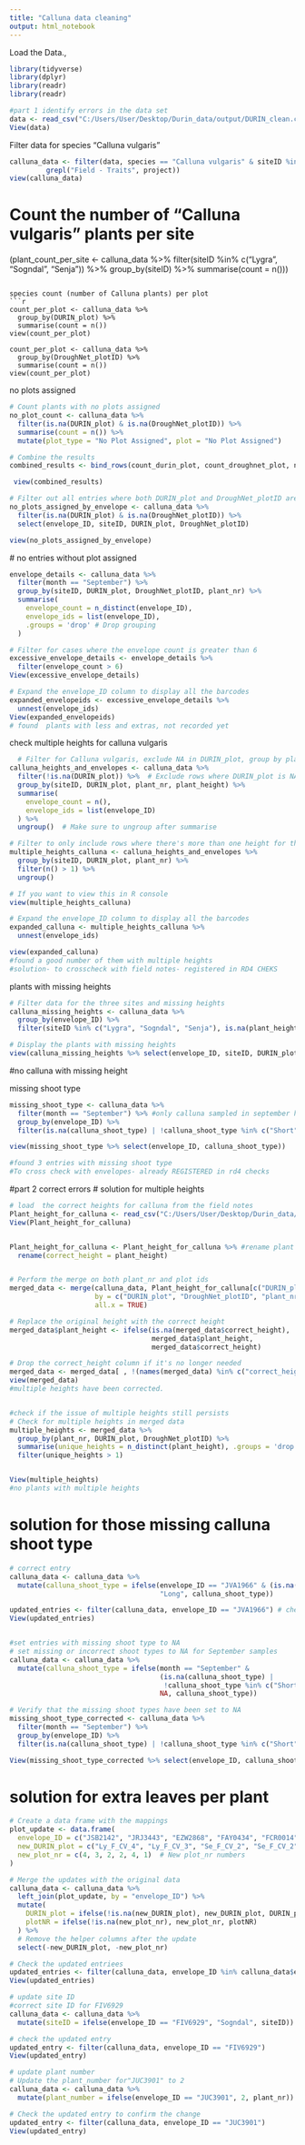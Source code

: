 ```yaml
---
title: "Calluna data cleaning"
output: html_notebook
---
```



Load the Data.,

```r
library(tidyverse)
library(dplyr)
library(readr)
library(readr)

#part 1 identify errors in the data set
data <- read_csv("C:/Users/User/Desktop/Durin_data/output/DURIN_clean.csv", guess_max = Inf)
View(data)

```
Filter data for species "Calluna vulgaris"
```r
calluna_data <- filter(data, species == "Calluna vulgaris" & siteID %in% c("Lygra", "Sogndal", "Senja") & 
         grepl("Field - Traits", project))
view(calluna_data)
 ```
# Count the number of "Calluna vulgaris" plants per site
(plant_count_per_site <- calluna_data %>%
  filter(siteID %in% c("Lygra", "Sogndal", "Senja")) %>%
  group_by(siteID) %>%
  summarise(count = n()))
```

species count (number of Calluna plants) per plot
```r
count_per_plot <- calluna_data %>%
  group_by(DURIN_plot) %>%
  summarise(count = n())
view(count_per_plot)

count_per_plot <- calluna_data %>%
  group_by(DroughNet_plotID) %>%
  summarise(count = n())
view(count_per_plot)
```

no plots assigned
```r
# Count plants with no plots assigned
no_plot_count <- calluna_data %>%
  filter(is.na(DURIN_plot) & is.na(DroughNet_plotID)) %>%
  summarise(count = n()) %>%
  mutate(plot_type = "No Plot Assigned", plot = "No Plot Assigned")

# Combine the results
combined_results <- bind_rows(count_durin_plot, count_droughnet_plot, no_plot_count)

 view(combined_results)

# Filter out all entries where both DURIN_plot and DroughNet_plotID are not assigned
no_plots_assigned_by_envelope <- calluna_data %>%
  filter(is.na(DURIN_plot) & is.na(DroughNet_plotID)) %>%
  select(envelope_ID, siteID, DURIN_plot, DroughNet_plotID)

view(no_plots_assigned_by_envelope)
```
 # no  entries without plot assigned

```r
envelope_details <- calluna_data %>%
  filter(month == "September") %>%
  group_by(siteID, DURIN_plot, DroughNet_plotID, plant_nr) %>%
  summarise(
    envelope_count = n_distinct(envelope_ID),
    envelope_ids = list(envelope_ID),
    .groups = 'drop' # Drop grouping
  )

# Filter for cases where the envelope count is greater than 6
excessive_envelope_details <- envelope_details %>%
  filter(envelope_count > 6)
View(excessive_envelope_details) 

# Expand the envelope_ID column to display all the barcodes
expanded_envelopeids <- excessive_envelope_details %>%
  unnest(envelope_ids)
View(expanded_envelopeids) 
# found  plants with less and extras, not recorded yet
```


check multiple heights for calluna vulgaris
```r
  # Filter for Calluna vulgaris, exclude NA in DURIN_plot, group by plant_nr and plant_height, and gather envelope_IDs
calluna_heights_and_envelopes <- calluna_data %>%
  filter(!is.na(DURIN_plot)) %>%  # Exclude rows where DURIN_plot is NA
  group_by(siteID, DURIN_plot, plant_nr, plant_height) %>%
  summarise(
    envelope_count = n(),
    envelope_ids = list(envelope_ID)
  ) %>%
  ungroup()  # Make sure to ungroup after summarise

# Filter to only include rows where there's more than one height for the same plant
multiple_heights_calluna <- calluna_heights_and_envelopes %>%
  group_by(siteID, DURIN_plot, plant_nr) %>%
  filter(n() > 1) %>%
  ungroup()

# If you want to view this in R console
view(multiple_heights_calluna)

# Expand the envelope_ID column to display all the barcodes
expanded_calluna <- multiple_heights_calluna %>%
  unnest(envelope_ids)

view(expanded_calluna)
#found a good number of them with multiple heights
#solution- to crosscheck with field notes- registered in RD4 CHEKS
```

plants with missing heights
```r
# Filter data for the three sites and missing heights
calluna_missing_heights <- calluna_data %>%
  group_by(envelope_ID) %>%
  filter(siteID %in% c("Lygra", "Sogndal", "Senja"), is.na(plant_height))

# Display the plants with missing heights
view(calluna_missing_heights %>% select(envelope_ID, siteID, DURIN_plot, DroughNet_plotID, plant_height))
```
#no calluna with missing height


missing shoot type
```r
missing_shoot_type <- calluna_data %>%
  filter(month == "September") %>% #only calluna sampled in september had shoot type
  group_by(envelope_ID) %>%
  filter(is.na(calluna_shoot_type) | !calluna_shoot_type %in% c("Short", "Long"))

view(missing_shoot_type %>% select(envelope_ID, calluna_shoot_type))

#found 3 entries with missing shoot type
#To cross check with envelopes- already REGISTERED in rd4 checks
```




#part 2 correct errors
# solution for multiple heights
```r
# load  the correct heights for calluna from the field notes 
Plant_height_for_calluna <- read_csv("C:/Users/User/Desktop/Durin_data/output/Plant_height_for_calluna.csv")
View(Plant_height_for_calluna)


Plant_height_for_calluna <- Plant_height_for_calluna %>% #rename plant height
  rename(correct_height = plant_height)


# Perform the merge on both plant_nr and plot ids
merged_data <- merge(calluna_data, Plant_height_for_calluna[c("DURIN_plot", "DroughNet_plotID", "plant_nr", "correct_height")],
                     by = c("DURIN_plot", "DroughNet_plotID", "plant_nr"), 
                     all.x = TRUE)

# Replace the original height with the correct height
merged_data$plant_height <- ifelse(is.na(merged_data$correct_height), 
                                   merged_data$plant_height, 
                                   merged_data$correct_height)

# Drop the correct_height column if it's no longer needed
merged_data <- merged_data[ , !(names(merged_data) %in% c("correct_height"))]
view(merged_data)
#multiple heights have been corrected.


#check if the issue of multiple heights still persists
# Check for multiple heights in merged data
multiple_heights <- merged_data %>%
  group_by(plant_nr, DURIN_plot, DroughNet_plotID) %>%
  summarise(unique_heights = n_distinct(plant_height), .groups = 'drop') %>%
  filter(unique_heights > 1)


View(multiple_heights)
#no plants with multiple heights

```
 
# solution for those missing calluna shoot type
```r

# correct entry
calluna_data <- calluna_data %>%
  mutate(calluna_shoot_type = ifelse(envelope_ID == "JVA1966" & (is.na(calluna_shoot_type) | calluna_shoot_type == ""), 
                                     "Long", calluna_shoot_type))

updated_entries <- filter(calluna_data, envelope_ID == "JVA1966") # check if updated
View(updated_entries)


#set entries with missing shoot type to NA
# set missing or incorrect shoot types to NA for September samples
calluna_data <- calluna_data %>%
  mutate(calluna_shoot_type = ifelse(month == "September" & 
                                     (is.na(calluna_shoot_type) | 
                                      !calluna_shoot_type %in% c("Short", "Long")), 
                                     NA, calluna_shoot_type))

# Verify that the missing shoot types have been set to NA
missing_shoot_type_corrected <- calluna_data %>%
  filter(month == "September") %>%
  group_by(envelope_ID) %>%
  filter(is.na(calluna_shoot_type) | !calluna_shoot_type %in% c("Short", "Long"))

View(missing_shoot_type_corrected %>% select(envelope_ID, calluna_shoot_type))

```
 
# solution for extra leaves per plant
```r
# Create a data frame with the mappings
plot_update <- data.frame(
  envelope_ID = c("JSB2142", "JRJ3443", "EZW2868", "FAY0434", "FCR0014", "FCU0944"), # envelope ids with wrong plot numbers
  new_DURIN_plot = c("Ly_F_CV_4", "Ly_F_CV_3", "Se_F_CV_2", "Se_F_CV_2", "Se_O_CV_4", "Se_O_CV_1"),  # New DURIN_plot numbers as strings
  new_plot_nr = c(4, 3, 2, 2, 4, 1)  # New plot_nr numbers
)

# Merge the updates with the original data
calluna_data <- calluna_data %>%
  left_join(plot_update, by = "envelope_ID") %>%
  mutate(
    DURIN_plot = ifelse(!is.na(new_DURIN_plot), new_DURIN_plot, DURIN_plot),
    plotNR = ifelse(!is.na(new_plot_nr), new_plot_nr, plotNR)
  ) %>%
  # Remove the helper columns after the update
  select(-new_DURIN_plot, -new_plot_nr)

# Check the updated entriees
updated_entries <- filter(calluna_data, envelope_ID %in% calluna_data$envelope_ID)
View(updated_entries)

# update site ID
#correct site ID for FIV6929
calluna_data <- calluna_data %>%
  mutate(siteID = ifelse(envelope_ID == "FIV6929", "Sogndal", siteID))

# check the updated entry
updated_entry <- filter(calluna_data, envelope_ID == "FIV6929")
View(updated_entry)

# update plant number
# Update the plant_number for"JUC3901" to 2
calluna_data <- calluna_data %>%
  mutate(plant_number = ifelse(envelope_ID == "JUC3901", 2, plant_nr))

# Check the updated entry to confirm the change
updated_entry <- filter(calluna_data, envelope_ID == "JUC3901")
View(updated_entry)

```













